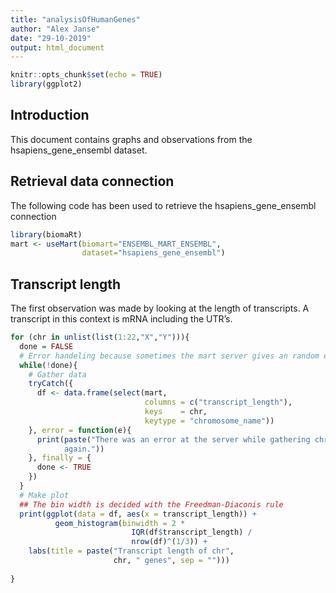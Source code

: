 ```yaml
---
title: "analysisOfHumanGenes"
author: "Alex Janse"
date: "29-10-2019"
output: html_document
---
```


```r
knitr::opts_chunk$set(echo = TRUE)
library(ggplot2)
```

## Introduction
This document contains graphs and observations from the hsapiens_gene_ensembl dataset.

## Retrieval data connection
The following code has been used to retrieve the hsapiens_gene_ensembl connection
```r
library(biomaRt)
mart <- useMart(biomart="ENSEMBL_MART_ENSEMBL", 
                dataset="hsapiens_gene_ensembl")
```

## Transcript length
The first observation was made by looking at the length of transcripts. A transcript in this context is mRNA including the UTR's.
```r
for (chr in unlist(list(1:22,"X","Y"))){
  done = FALSE
  # Error handeling because sometimes the mart server gives an random error and when the same code is runned again the error disappears
  while(!done){
    # Gather data
    tryCatch({
      df <- data.frame(select(mart, 
                              columns = c("transcript_length"), 
                              keys    = chr, 
                              keytype = "chromosome_name"))
    }, error = function(e){
      print(paste("There was an error at the server while gathering chr",chr," data. I will retry connecting
            again."))
    }, finally = {
      done <- TRUE
    }) 
  }
  # Make plot
  ## The bin width is decided with the Freedman-Diaconis rule
  print(ggplot(data = df, aes(x = transcript_length)) +
          geom_histogram(binwidth = 2 * 
                           IQR(df$transcript_length) / 
                           nrow(df)^(1/3)) +
    labs(title = paste("Transcript length of chr", 
                       chr, " genes", sep = "")))
  
}
```
